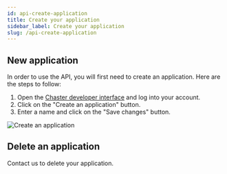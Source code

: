 ```yaml
---
id: api-create-application
title: Create your application
sidebar_label: Create your application
slug: /api-create-application
---
```


## New application

In order to use the API, you will first need to create an application. Here are the steps to follow:

1. Open the [Chaster developer interface](https://chaster.app/developers/applications) and log into your account.
2. Click on the "Create an application" button.
3. Enter a name and click on the "Save changes" button.

![Create an application](/img/api-create-application-form.png)

## Delete an application

Contact us to delete your application.